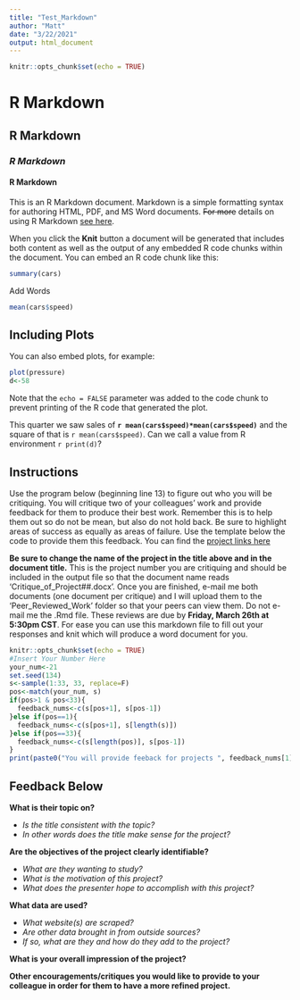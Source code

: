 ```yaml
---
title: "Test_Markdown"
author: "Matt"
date: "3/22/2021"
output: html_document
---
```


```r
knitr::opts_chunk$set(echo = TRUE)
```

# R Markdown
## R Markdown
### *R Markdown*
#### **R Markdown**

This is an R Markdown document. Markdown is a simple formatting syntax for authoring HTML, PDF, and MS Word documents. ~~For more~~ details on using R Markdown [see here](http://rmarkdown.rstudio.com).

When you click the **Knit** button a document will be generated that includes both content as well as the output of any embedded R code chunks within the document. You can embed an R code chunk like this:

```r
summary(cars)
```
Add Words
```r
mean(cars$speed)
```

## Including Plots

You can also embed plots, for example:

```r
plot(pressure)
d<-58
```

Note that the `echo = FALSE` parameter was added to the code chunk to prevent printing of the R code that generated the plot.


This quarter we saw sales of **`r mean(cars$speed)*mean(cars$speed)`** and the square of that is `r mean(cars$speed)`. Can we call a value from R environment `r print(d)`?



## Instructions

Use the program below (beginning line 13) to figure out who you will be critiquing. You will critique two of your colleagues' work and provide feedback for them to produce their best work. Remember this is to help them out so do not be mean, but also do not hold back. Be sure to highlight areas of success as equally as areas of failure. Use the template below the code to provide them this feedback. You can find the [project links here](https://docs.google.com/spreadsheets/d/1xAiea3WAt-7ANAYtzhjFfRRkSTCQlcu123y7hqizJso/edit#gid=0)

**Be sure to change the name of the project in the title above and in the document title.** This is the project number you are critiquing and should be included in the output file so that the document name reads 'Critique_of_Project##.docx'. Once you are finished, e-mail me both documents (one document per critique) and I will upload them to the 'Peer_Reviewed_Work' folder so that your peers can view them. Do not e-mail me the .Rmd file. These reviews are due by **Friday, March 26th at 5:30pm CST**. For ease you can use this markdown file to fill out your responses and knit which will produce a word document for you.

```r
knitr::opts_chunk$set(echo = TRUE)
#Insert Your Number Here
your_num<-21
set.seed(134)
s<-sample(1:33, 33, replace=F)
pos<-match(your_num, s)
if(pos>1 & pos<33){
  feedback_nums<-c(s[pos+1], s[pos-1])
}else if(pos==1){
  feedback_nums<-c(s[pos+1], s[length(s)])
}else if(pos==33){
  feedback_nums<-c(s[length(pos)], s[pos-1])
}
print(paste0("You will provide feeback for projects ", feedback_nums[1], " and ", feedback_nums[2]))
```
## Feedback Below

**What is their topic on?**

* *Is the title consistent with the topic?*
* *In other words does the title make sense for the project?*

**Are the objectives of the project clearly identifiable?**

* *What are they wanting to study?*
* *What is the motivation of this project?*
* *What does the presenter hope to accomplish with this project?*

**What data are used?**

* *What website(s) are scraped?*
* *Are other data brought in from outside sources?*
* *If so, what are they and how do they add to the project?*

**What is your overall impression of the project?**

**Other encouragements/critiques you would like to provide to your colleague in order for them to have a more refined project.**

